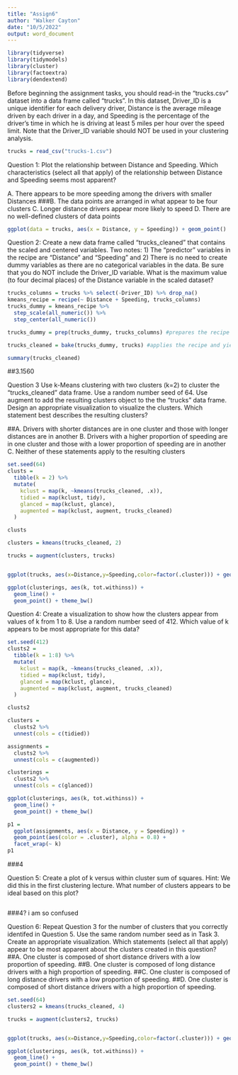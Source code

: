 ```yaml
---
title: "Assign6"
author: "Walker Cayton"
date: "10/5/2022"
output: word_document
---
```



```r
library(tidyverse)
library(tidymodels)
library(cluster)
library(factoextra)
library(dendextend)
```

Before beginning the assignment tasks, you should read-in the “trucks.csv” dataset into a data frame called “trucks”. In this dataset, Driver_ID is a unique identifier for each delivery driver, Distance is the average mileage driven by each driver in a day, and Speeding is the percentage of the driver’s time in which he is driving at least 5 miles per hour over the speed limit. Note that the Driver_ID variable should NOT be used in your clustering analysis.


```r
trucks = read_csv("trucks-1.csv")
```

Question 1: Plot the relationship between Distance and Speeding.
Which characteristics (select all that apply) of the relationship between Distance and Speeding seems most
apparent?
 
A. There appears to be more speeding among the drivers with smaller Distances
###B. The data points are arranged in what appear to be four clusters
C. Longer distance drivers appear more likely to speed
D. There are no well-defined clusters of data points

```r
ggplot(data = trucks, aes(x = Distance, y = Speeding)) + geom_point()
```

Question 2: Create a new data frame called “trucks_cleaned” that contains the scaled and centered variables.
Two notes: 1) The “predictor” variables in the recipe are “Distance” and “Speeding” and 2) There is no need
to create dummy variables as there are no categorical variables in the data. Be sure that you do NOT include
the Driver_ID variable.
What is the maximum value (to four decimal places) of the Distance variable in the scaled dataset?

```r
trucks_columns = trucks %>% select(-Driver_ID) %>% drop_na()
kmeans_recipe = recipe(~ Distance + Speeding, trucks_columns) 
trucks_dummy = kmeans_recipe %>% 
  step_scale(all_numeric()) %>%
  step_center(all_numeric()) 

trucks_dummy = prep(trucks_dummy, trucks_columns) #prepares the recipe

trucks_cleaned = bake(trucks_dummy, trucks) #applies the recipe and yields a data frame

summary(trucks_cleaned)
```

##3.1560

Question 3 Use k-Means clustering with two clusters (k=2) to cluster the “trucks_cleaned” data frame.
Use a random number seed of 64. Use augment to add the resulting clusters object to the the “trucks” data
frame. Design an appropriate visualization to visualize the clusters.
Which statement best describes the resulting clusters?

##A. Drivers with shorter distances are in one cluster and those with longer distances are in another
B. Drivers with a higher proportion of speeding are in one cluster and those with a lower proportion of
speeding are in another
C. Neither of these statements apply to the resulting clusters


```r
set.seed(64)
clusts = 
  tibble(k = 2) %>%
  mutate(
    kclust = map(k, ~kmeans(trucks_cleaned, .x)),
    tidied = map(kclust, tidy),
    glanced = map(kclust, glance),
    augmented = map(kclust, augment, trucks_cleaned)
  )

clusts

clusters = kmeans(trucks_cleaned, 2)

trucks = augment(clusters, trucks)


ggplot(trucks, aes(x=Distance,y=Speeding,color=factor(.cluster))) + geom_point() 
```

```r
ggplot(clusterings, aes(k, tot.withinss)) +
  geom_line() +
  geom_point() + theme_bw()
```

Question 4: Create a visualization to show how the clusters appear from values of k from 1 to 8. Use a
random number seed of 412. Which value of k appears to be most appropriate for this data?

```r
set.seed(412)
clusts2 = 
  tibble(k = 1:8) %>%
  mutate(
    kclust = map(k, ~kmeans(trucks_cleaned, .x)),
    tidied = map(kclust, tidy),
    glanced = map(kclust, glance),
    augmented = map(kclust, augment, trucks_cleaned)
  )

clusts2
```

```r
clusters = 
  clusts2 %>%
  unnest(cols = c(tidied))

assignments = 
  clusts2 %>% 
  unnest(cols = c(augmented))

clusterings = 
  clusts2 %>%
  unnest(cols = c(glanced))

ggplot(clusterings, aes(k, tot.withinss)) +
  geom_line() +
  geom_point() + theme_bw()

```
```r
p1 = 
  ggplot(assignments, aes(x = Distance, y = Speeding)) +
  geom_point(aes(color = .cluster), alpha = 0.8) + 
  facet_wrap(~ k)
p1
```

###4

Question 5: Create a plot of k versus within cluster sum of squares. Hint: We did this in the first clustering
lecture. What number of clusters appears to be ideal based on this plot?

```r

```
###4?  i am so confused


Question 6: Repeat Question 3 for the number of clusters that you correctly identifed in Question 5. Use
the same random number seed as in Task 3. Create an appropriate visualization.
Which statements (select all that apply) appear to be most apparent about the clusters created in this
question?
##A. One cluster is composed of short distance drivers with a low proportion of speeding.
##B. One cluster is composed of long distance drivers with a high proportion of speeding.
##C. One cluster is composed of long distance drivers with a low proportion of speeding.
##D. One cluster is composed of short distance drivers with a high proportion of speeding.

```r
set.seed(64)
clusters2 = kmeans(trucks_cleaned, 4)

trucks = augment(clusters2, trucks)


ggplot(trucks, aes(x=Distance,y=Speeding,color=factor(.cluster))) + geom_point() 
```

```r
ggplot(clusterings, aes(k, tot.withinss)) +
  geom_line() +
  geom_point() + theme_bw()
```